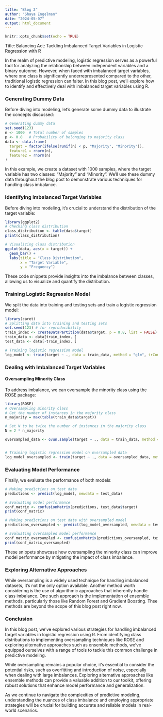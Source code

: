 ```yaml
---
title: "Blog 2"
author: "Shaya Engelman"
date: "2024-05-07"
output: html_document
---
```


```r
knitr::opts_chunk$set(echo = TRUE)
```

Title: Balancing Act: Tackling Imbalanced Target Variables in Logistic Regression with R

In the realm of predictive modeling, logistic regression serves as a powerful tool for analyzing the relationship between independent variables and a binary outcome. However, when faced with imbalanced target variables, where one class is significantly underrepresented compared to the other, traditional logistic regression can falter. In this blog post, we'll explore how to identify and effectively deal with imbalanced target variables using R.

### Generating Dummy Data

Before diving into modeling, let's generate some dummy data to illustrate the concepts discussed:

```r
# Generating dummy data
set.seed(123)
n <- 1000  # Total number of samples
p <- 0.8   # Probability of belonging to majority class
data <- data.frame(
  target = factor(ifelse(runif(n) < p, "Majority", "Minority")),
  feature1 = rnorm(n),
  feature2 = rnorm(n)
)
```

In this example, we create a dataset with 1000 samples, where the target variable has two classes: "Majority" and "Minority". We'll use these dummy data throughout the blog post to demonstrate various techniques for handling class imbalance.

### Identifying Imbalanced Target Variables

Before diving into modeling, it's crucial to understand the distribution of the target variable:

```r
library(ggplot2)
# Checking class distribution
class_distribution <- table(data$target)
print(class_distribution)

# Visualizing class distribution
ggplot(data, aes(x = target)) +
  geom_bar() +
  labs(title = "Class Distribution",
       x = "Target Variable",
       y = "Frequency")
```

These code snippets provide insights into the imbalance between classes, allowing us to visualize and quantify the distribution.

### Training Logistic Regression Model

We split the data into training and testing sets and train a logistic regression model:

```r
library(caret)
# Splitting data into training and testing sets
set.seed(123) # for reproducibility
train_index <- createDataPartition(data$target, p = 0.8, list = FALSE)
train_data <- data[train_index, ]
test_data <- data[-train_index, ]

# Training logistic regression model
log_model <- train(target ~ ., data = train_data, method = "glm", trControl = trainControl(method = "cv", number = 5, verboseIter = TRUE))
```

### Dealing with Imbalanced Target Variables

#### Oversampling Minority Class

To address imbalance, we can oversample the minority class using the ROSE package:

```r
library(ROSE)
# Oversampling minority class
# Get the number of instances in the majority class
n_majority = max(table(train_data$target))

# Set N to be twice the number of instances in the majority class
N = 2 * n_majority

oversampled_data <- ovun.sample(target ~ ., data = train_data, method = "over", N = N)$data


# Training logistic regression model on oversampled data
log_model_oversampled <- train(target ~ ., data = oversampled_data, method = "glm", trControl = trainControl(method = "cv", number = 5, verboseIter = TRUE))
```

### Evaluating Model Performance

Finally, we evaluate the performance of both models:

```r
# Making predictions on test data
predictions <- predict(log_model, newdata = test_data)

# Evaluating model performance
conf_matrix <- confusionMatrix(predictions, test_data$target)
print(conf_matrix)

# Making predictions on test data with oversampled model
predictions_oversampled <- predict(log_model_oversampled, newdata = test_data)

# Evaluating oversampled model performance
conf_matrix_oversampled <- confusionMatrix(predictions_oversampled, test_data$target)
print(conf_matrix_oversampled)
```

These snippets showcase how oversampling the minority class can improve model performance by mitigating the impact of class imbalance.

### Exploring Alternative Approaches

While oversampling is a widely used technique for handling imbalanced datasets, it's not the only option available. Another method worth considering is the use of algorithmic approaches that inherently handle class imbalance. One such approach is the implementation of ensemble methods, particularly those like Random Forest and Gradient Boosting. Thse methods are beyond the scope of this blog post right now.

### Conclusion

In this blog post, we've explored various strategies for handling imbalanced target variables in logistic regression using R. From identifying class distributions to implementing oversampling techniques like ROSE and exploring alternative approaches such as ensemble methods, we've equipped ourselves with a range of tools to tackle this common challenge in predictive modeling.

While oversampling remains a popular choice, it's essential to consider the potential risks, such as overfitting and introduction of noise, especially when dealing with large imbalances. Exploring alternative approaches like ensemble methods can provide a valuable addition to our toolkit, offering robust solutions that enhance model performance and generalization.

As we continue to navigate the complexities of predictive modeling, understanding the nuances of class imbalance and employing appropriate strategies will be crucial for building accurate and reliable models in real-world scenarios.